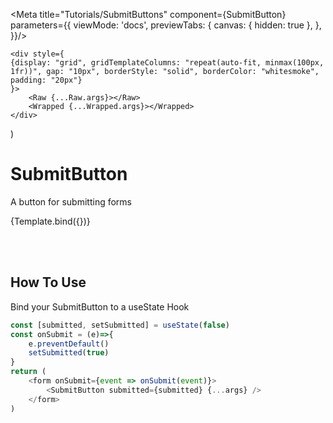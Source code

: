 

<Meta
    title="Tutorials/SubmitButtons"
    component={SubmitButton}
    parameters={{
        viewMode: 'docs',
        previewTabs: {
          canvas: { hidden: true },
        },
    }}/>

    <div style={
    {display: "grid", gridTemplateColumns: "repeat(auto-fit, minmax(100px, 1fr))", gap: "10px", borderStyle: "solid", borderColor: "whitesmoke", padding: "20px"}
    }>
        <Raw {...Raw.args}></Raw>
        <Wrapped {...Wrapped.args}></Wrapped>
    </div>
)

# SubmitButton

A button for submitting forms

<Story
        name="All"
    >
    {Template.bind({})}
</Story>

<br></br>

## How To Use

Bind your SubmitButton to a useState Hook

```javascript
const [submitted, setSubmitted] = useState(false)
const onSubmit = (e)=>{
    e.preventDefault()
    setSubmitted(true)
}
return (
    <form onSubmit={event => onSubmit(event)}>
        <SubmitButton submitted={submitted} {...args} />
    </form>
)
```